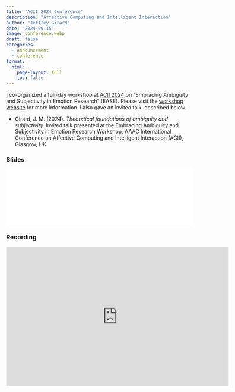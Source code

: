 ```yaml
---
title: "ACII 2024 Conference"
description: "Affective Computing and Intelligent Interaction"
author: "Jeffrey Girard"
date: "2024-09-15"
image: conference.webp
draft: false
categories:
  - announcement
  - conference
format:
  html:
    page-layout: full
    toc: false
---
```


I co-organized a full-day workshop at [ACII 2024](https://acii-conf.net/2024/) on "Embracing Ambiguity and Subjectivity in Emotion Research" (EASE). Please visit the [workshop website](https://ease.ewi.tudelft.nl/) for more information. I also gave an invited talk, described below.

- Girard, J. M. (2024). *Theoretical foundations of ambiguity and subjectivity.* Invited talk presented at the Embracing Ambiguity and Subjectivity in Emotion Research Workshop, AAAC International Conference on Affective Computing and Intelligent Interaction (ACII), Glasgow, UK.

### Slides

![](Girard_Slides.pdf){width=100%}

### Recording

```{=html}
<iframe id="kmsembed-1_3oqnkc0v" width="600" height="374" src="https://mediahub.ku.edu/embed/secure/iframe/entryId/1_3oqnkc0v/uiConfId/45147491/st/0" class="kmsembed" allowfullscreen webkitallowfullscreen mozAllowFullScreen allow="autoplay *; fullscreen *; encrypted-media *" referrerPolicy="no-referrer-when-downgrade" sandbox="allow-downloads allow-forms allow-same-origin allow-scripts allow-top-navigation allow-pointer-lock allow-popups allow-modals allow-orientation-lock allow-popups-to-escape-sandbox allow-presentation allow-top-navigation-by-user-activation" frameborder="0" title="Jeffrey Girard&#039;s Zoom Meeting"></iframe>
```
